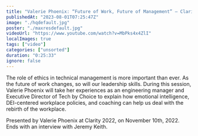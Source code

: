 ```yaml
---
title: "Valerie Phoenix: “Future of Work, Future of Management” — Clarity 2022"
publishedAt: "2023-08-01T07:25:47Z"
image: "./hqdefault.jpg"
poster: "./maxresdefault.jpg"
videoUrl: "https://www.youtube.com/watch?v=MbPks4x4ZlI"
localImages: true
tags: ["video"]
categories: ["unsorted"]
duration: "0:25:33"
ignore: false
---
```

The role of ethics in technical management is more important than ever. As the future of work changes, so will our leadership skills. During this session, Valerie Phoenix will take her experiences as an engineering manager and Executive Director of Tech by Choice to explain how emotional intelligence, DEI-centered workplace policies, and coaching can help us deal with the rebirth of the workplace.

Presented by Valerie Phoenix at Clarity 2022, on November 10th, 2022. Ends with an interview with Jeremy Keith.
